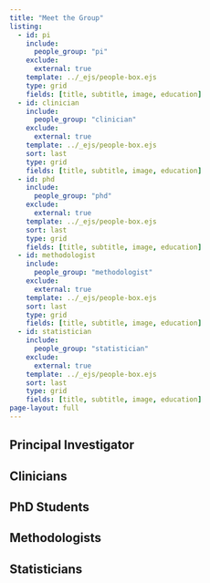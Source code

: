 ```yaml
---
title: "Meet the Group"
listing:
  - id: pi
    include: 
      people_group: "pi"
    exclude:
      external: true
    template: ../_ejs/people-box.ejs
    type: grid
    fields: [title, subtitle, image, education]
  - id: clinician
    include: 
      people_group: "clinician"
    exclude:
      external: true
    template: ../_ejs/people-box.ejs
    sort: last
    type: grid
    fields: [title, subtitle, image, education]
  - id: phd
    include: 
      people_group: "phd"
    exclude:
      external: true
    template: ../_ejs/people-box.ejs
    sort: last    
    type: grid
    fields: [title, subtitle, image, education]
  - id: methodologist
    include: 
      people_group: "methodologist"
    exclude:
      external: true
    template: ../_ejs/people-box.ejs
    sort: last
    type: grid
    fields: [title, subtitle, image, education]
  - id: statistician
    include: 
      people_group: "statistician"
    exclude:
      external: true
    template: ../_ejs/people-box.ejs
    sort: last
    type: grid
    fields: [title, subtitle, image, education]
page-layout: full
---
```


## Principal Investigator


::: {#pi}
:::


:::{.sand-background}
## Clinicians



::: {#clinician}
:::

:::

## PhD Students

::: {#phd}
:::

:::{.sand-background}
## Methodologists



::: {#methodologist}
:::

:::

## Statisticians

::: {#statistician}
:::